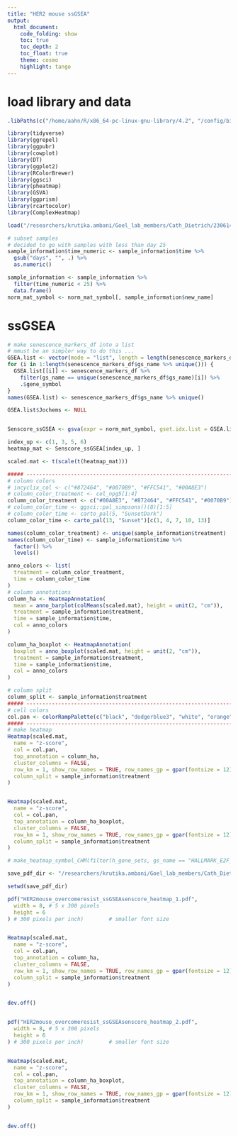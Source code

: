 ```yaml
---
title: "HER2 mouse ssGSEA"
output:
  html_document:
    code_folding: show
    toc: true
    toc_depth: 2
    toc_float: true
    theme: cosmo
    highlight: tango
---
```



# load library and data

```r
.libPaths(c("/home/aahn/R/x86_64-pc-linux-gnu-library/4.2", "/config/binaries/R/4.2.0/R_libraries", "/config/binaries/R/4.2.0/lib64/R/library"))
```

```r
library(tidyverse)
library(ggrepel)
library(ggpubr)
library(cowplot)
library(DT)
library(ggplot2)
library(RColorBrewer)
library(ggsci)
library(pheatmap)
library(GSVA)
library(ggprism)
library(rcartocolor)
library(ComplexHeatmap)
```

```r
load("/researchers/krutika.ambani/Goel_lab_members/Cath_Dietrich/230614_ABEMA_ARC_COMBO_VEH_primary_mouse_tumour/R_analysis/1.QC_prep/data/RData/prep.RData")
```


```r
# subset samples
# decided to go with samples with less than day 25
sample_information$time_numeric <- sample_information$time %>%
  gsub("days", "", .) %>%
  as.numeric()

sample_information <- sample_information %>%
  filter(time_numeric < 25) %>%
  data.frame()
norm_mat_symbol <- norm_mat_symbol[, sample_information$new_name]
```


# ssGSEA

```r
# make senescence_markers_df into a list
# mmust be an simpler way to do this ...
GSEA.list <- vector(mode = "list", length = length(senescence_markers_df$gs_name %>% unique()))
for (i in 1:length(senescence_markers_df$gs_name %>% unique())) {
  GSEA.list[[i]] <- senescence_markers_df %>%
    filter(gs_name == unique(senescence_markers_df$gs_name)[i]) %>%
    .$gene_symbol
}
names(GSEA.list) <- senescence_markers_df$gs_name %>% unique()

GSEA.list$Jochems <- NULL


Senscore_ssGSEA <- gsva(expr = norm_mat_symbol, gset.idx.list = GSEA.list, mx.diff = TRUE, verbose = TRUE, parallel.sz = 2, method = "ssgsea") %>% data.frame()
```

```r
index_up <- c(1, 3, 5, 6)
heatmap_mat <- Senscore_ssGSEA[index_up, ]

scaled.mat <- t(scale(t(heatmap_mat)))

##### ----------------------------------------------------------------------------------------------------
# column colors
# incyclix_col <- c("#872464", "#0070B9", "#FFC541", "#00A8E3")
# column_color_treatment <- col_npg5[1:4]
column_color_treatment <- c("#00A8E3", "#872464", "#FFC541", "#0070B9")
# column_color_time <- ggsci::pal_simpsons()(8)[1:5]
# column_color_time <- carto_pal(5, "SunsetDark")
column_color_time <- carto_pal(13, "Sunset")[c(1, 4, 7, 10, 13)]

names(column_color_treatment) <- unique(sample_information$treatment)
names(column_color_time) <- sample_information$time %>%
  factor() %>%
  levels()

anno_colors <- list(
  treatment = column_color_treatment,
  time = column_color_time
)
# column annotations
column_ha <- HeatmapAnnotation(
  mean = anno_barplot(colMeans(scaled.mat), height = unit(2, "cm")),
  treatment = sample_information$treatment,
  time = sample_information$time,
  col = anno_colors
)

column_ha_boxplot <- HeatmapAnnotation(
  boxplot = anno_boxplot(scaled.mat, height = unit(2, "cm")),
  treatment = sample_information$treatment,
  time = sample_information$time,
  col = anno_colors
)

# column split
column_split <- sample_information$treatment
##### ----------------------------------------------------------------------------------------------------
# cell colors
col.pan <- colorRampPalette(c("black", "dodgerblue3", "white", "orange", "red"))(100)
##### ----------------------------------------------------------------------------------------------------
# make heatmap
Heatmap(scaled.mat,
  name = "z-score",
  col = col.pan,
  top_annotation = column_ha,
  cluster_columns = FALSE,
  row_km = 1, show_row_names = TRUE, row_names_gp = gpar(fontsize = 12),
  column_split = sample_information$treatment
)


Heatmap(scaled.mat,
  name = "z-score",
  col = col.pan,
  top_annotation = column_ha_boxplot,
  cluster_columns = FALSE,
  row_km = 1, show_row_names = TRUE, row_names_gp = gpar(fontsize = 12),
  column_split = sample_information$treatment
)

# make_heatmap_symbol_CHM(filter(h_gene_sets, gs_name == "HALLMARK_E2F_TARGETS")$gene_symbol, kmeansrows_number = 1)
```


```r
save_pdf_dir <- "/researchers/krutika.ambani/Goel_lab_members/Cath_Dietrich/230614_ABEMA_ARC_COMBO_VEH_primary_mouse_tumour/R_analysis/paper_figures/figures_output"

setwd(save_pdf_dir)

pdf("HER2mouse_overcomeresist_ssGSEAsenscore_heatmap_1.pdf",
  width = 8, # 5 x 300 pixels
  height = 6
) # 300 pixels per inch)        # smaller font size


Heatmap(scaled.mat,
  name = "z-score",
  col = col.pan,
  top_annotation = column_ha,
  cluster_columns = FALSE,
  row_km = 1, show_row_names = TRUE, row_names_gp = gpar(fontsize = 12),
  column_split = sample_information$treatment
)


dev.off()


pdf("HER2mouse_overcomeresist_ssGSEAsenscore_heatmap_2.pdf",
  width = 8, # 5 x 300 pixels
  height = 6
) # 300 pixels per inch)        # smaller font size


Heatmap(scaled.mat,
  name = "z-score",
  col = col.pan,
  top_annotation = column_ha_boxplot,
  cluster_columns = FALSE,
  row_km = 1, show_row_names = TRUE, row_names_gp = gpar(fontsize = 12),
  column_split = sample_information$treatment
)


dev.off()
```

